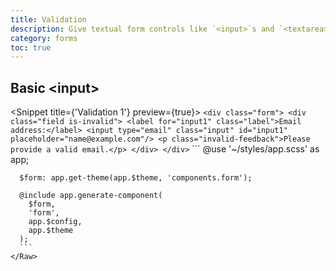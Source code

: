 ```yaml
---
title: Validation
description: Give textual form controls like `<input>`s and `<textarea>`s an upgrade with custom styles, sizing, focus states, and more.
category: forms
toc: true
---
```



## Basic &lt;input&gt;

<Snippet title={'Validation 1'} preview={true}>
  <Fragment slot="html">
    <Raw file={file} line_start={16} line_end={23}>
      ```
      <div class="form">
        <div class="field is-invalid">
          <label for="input1" class="label">Email address:</label>
          <input type="email" class="input"
                 id="input1" placeholder="name@example.com"/>
          <p class="invalid-feedback">Please provide a valid email.</p>
        </div>
      </div>
      ```
    </Raw>
  </Fragment>
  <Fragment slot="scss">
    <Raw file={file} line_start={30} line_end={39}>
      ```
      @use '~/styles/app.scss' as app;

      $form: app.get-theme(app.$theme, 'components.form');

      @include app.generate-component(
        $form,
        'form',
        app.$config,
        app.$theme
      );
      ```
    </Raw>
  </Fragment>
</Snippet>